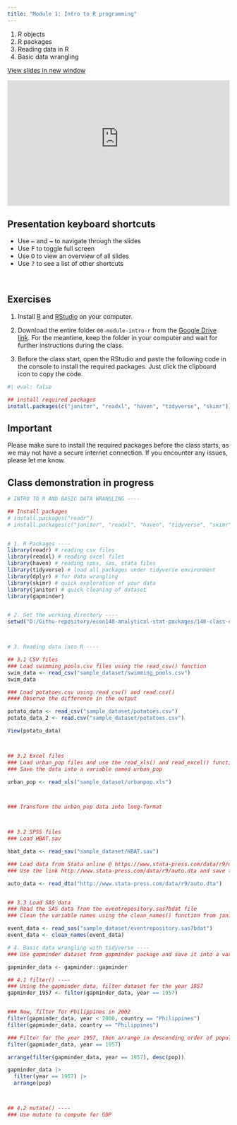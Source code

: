 ---
title: "Module 1: Intro to R programming"
---

1.  R objects
2.  R packages
3.  Reading data in R
4.  Basic data wrangling

<a href="https://econ148-analytical-stat-package.github.io/econ148-lecture/module-intro-r" target="_blank" class="btn-slides">View slides in new window</a>

::: {.box style="padding-bottom:56.25%; position:relative; display:block; width: 100%"}
<iframe width="100%" height="100%" src="https://econ148-analytical-stat-package.github.io/econ148-lecture/module-intro-r" frameborder="0" allowfullscreen style="position:absolute; top:0; left: 0">

</iframe>
:::

::: callout-tip
## Presentation keyboard shortcuts

::: text-line-space
<ul>

<li>Use <kbd>←</kbd> and <kbd>→</kbd> to navigate through the slides</li>

<li>Use <kbd>F</kbd> to toggle full screen</li>

<li>Use <kbd>O</kbd> to view an overview of all slides</li>

<li>Use <kbd>?</kbd> to see a list of other shortcuts</li>

</ul>
:::
:::

<br>

## Exercises

1. Install [R](https://cran.r-project.org/bin/windows/base/) and [RStudio](https://posit.co/download/rstudio-desktop/) on your computer.

2. Download the entire folder `00-module-intro-r` from the [Google Drive link](https://drive.google.com/drive/folders/10EwKKO1SxHdZSWWO1ko2WUFIOIRZM0HU?usp=sharing). For the meantime, keep the folder in your computer and wait for further instructions during the class.

3. Before the class start, open the RStudio and paste the following code in the console to install the required packages. Just click the clipboard icon to copy the code.

```{r}
#| eval: false

## install required packages
install.packages(c("janitor", "readxl", "haven", "tidyverse", "skimr"))
```


:::{.callout-warning}
## Important

Please make sure to install the required packages before the class starts, as we may not have a secure internet connection. If you encounter any issues, please let me know.

:::


## Class demonstration in progress

```{.r}

# INTRO TO R AND BASIC DATA WRANGLING ----

## Install packages
# install.packages("readr")
# install.packages(c("janitor", "readxl", "haven", "tidyverse", "skimr"))


# 1. R Packages ----
library(readr) # reading csv files
library(readxl) # reading excel files
library(haven) # reading spss, sas, stata files
library(tidyverse) # load all packages under tidyverse environment
library(dplyr) # for data wrangling
library(skimr) # quick exploration of your data
library(janitor) # quick cleaning of dataset
library(gapminder)


# 2. Set the working directory ----
setwd("D:/Githu-repository/econ148-analytical-stat-packages/148-class-demo/00-module-intro-r")



# 3. Reading data into R ----

## 3.1 CSV files
### Load swimming_pools.csv files using the read_csv() function
swim_data <- read_csv("sample_dataset/swimming_pools.csv")
swim_data

### Load potatoes.csv using read_csv() and read.csv()
#### Observe the difference in the output

potato_data <- read_csv("sample_dataset/potatoes.csv")
potato_data_2 <- read.csv("sample_dataset/potatoes.csv")

View(potato_data)



## 3.2 Excel files
### Load urban_pop files and use the read_xls() and read_excel() functions
### Save the data into a variable named urban_pop

urban_pop <- read_xls("sample_dataset/urbanpop.xls")



### Transform the urban_pop data into long-format



## 3.2 SPSS files
### Load HBAT.sav

hbat_data <- read_sav("sample_dataset/HBAT.sav")

### Load data from Stata online @ https://www.stata-press.com/data/r9/u.html
### Use the link http://www.stata-press.com/data/r9/auto.dta and save the data into a variable named auto

auto_data <- read_dta("http://www.stata-press.com/data/r9/auto.dta")


## 3.3 Load SAS data
### Read the SAS data from the eventrepository.sas7bdat file
### Clean the variable names using the clean_names() function from janitor package

event_data <- read_sas("sample_dataset/eventrepository.sas7bdat")
event_data <- clean_names(event_data)

# 4. Basic data wrangling with tidyverse ----
### Use gapminder dataset from gapminder package and save it into a variable named gapminder_data

gapminder_data <- gapminder::gapminder

## 4.1 filter() ----
### Using the gapminder_data, filter dataset for the year 1957
gapminder_1957 <- filter(gapminder_data, year == 1957)


### Now, filter for Philippines in 2002
filter(gapminder_data, year < 2000, country == "Philippines")
filter(gapminder_data, country == "Philippines")

### Filter for the year 1957, then arrange in descending order of population
filter(gapminder_data, year == 1957)

arrange(filter(gapminder_data, year == 1957), desc(pop))

gapminder_data |> 
  filter(year == 1957) |> 
  arrange(pop)



## 4.2 mutate() ----
### Use mutate to compute for GDP
```








